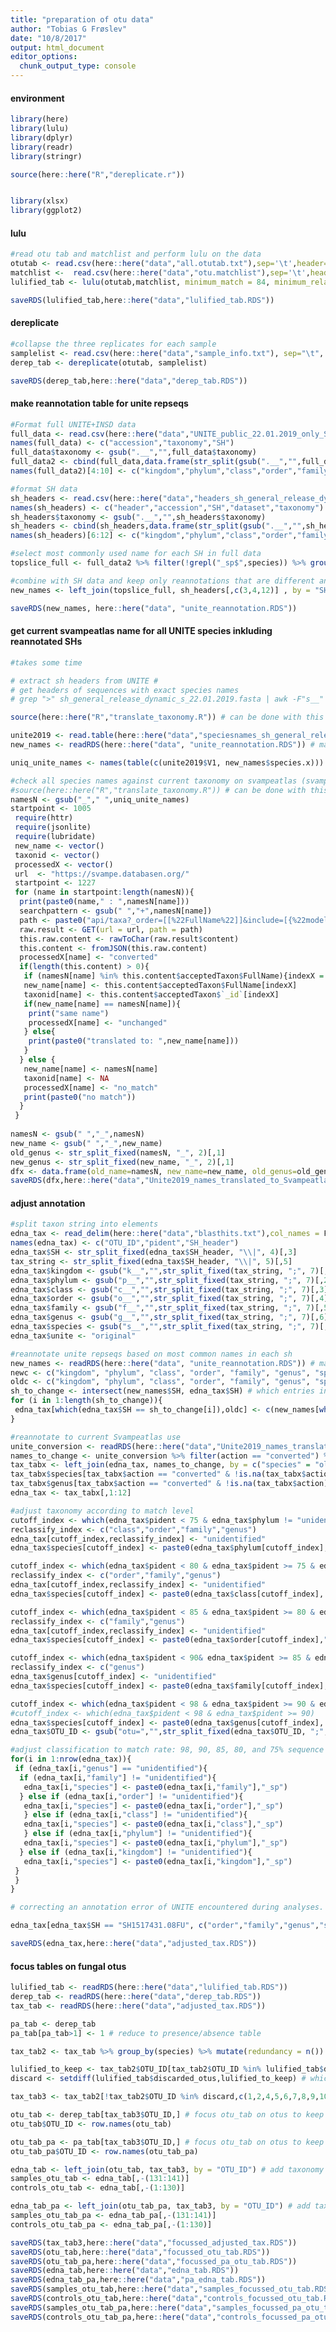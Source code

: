 ```yaml
---
title: "preparation of otu data"
author: "Tobias G Frøslev"
date: "10/8/2017"
output: html_document
editor_options: 
  chunk_output_type: console
---
```



#### environment ####
```r
library(here)
library(lulu)
library(dplyr)
library(readr)
library(stringr)

source(here::here("R","dereplicate.r"))


library(xlsx)
library(ggplot2)
```



#### lulu ####
```r
#read otu tab and matchlist and perform lulu on the data
otutab <- read.csv(here::here("data","all.otutab.txt"),sep='\t',header=T,row.names = 1, as.is=TRUE)
matchlist <-  read.csv(here::here("data","otu.matchlist"),sep='\t',header=F,as.is=TRUE)
lulified_tab <- lulu(otutab,matchlist, minimum_match = 84, minimum_relative_cooccurence = 1)

saveRDS(lulified_tab,here::here("data","lulified_tab.RDS"))

```

#### dereplicate ####
```r
#collapse the three replicates for each sample
samplelist <- read.csv(here::here("data","sample_info.txt"), sep="\t", header=TRUE, as.is = TRUE)
derep_tab <- dereplicate(otutab, samplelist)

saveRDS(derep_tab,here::here("data","derep_tab.RDS"))
```

#### make reannotation table for unite repseqs ####
```r
#Format full UNITE+INSD data
full_data <- read.csv(here::here("data","UNITE_public_22.01.2019_only_SH.txt"),sep='|',header=F,as.is=TRUE, stringsAsFactors = F)
names(full_data) <- c("accession","taxonomy","SH")
full_data$taxonomy <- gsub(".__","",full_data$taxonomy)
full_data2 <- cbind(full_data,data.frame(str_split(gsub(".__","",full_data$taxonomy),";", 7, simplify = T), stringsAsFactors = F))
names(full_data2)[4:10] <- c("kingdom","phylum","class","order","family","genus","species")

#format SH data
sh_headers <- read.csv(here::here("data","headers_sh_general_release_dynamic_s_22.01.2019.fasta.txt"),sep='|',header=F,as.is=TRUE, stringsAsFactors = F)
names(sh_headers) <- c("header","accession","SH","dataset","taxonomy")
sh_headers$taxonomy <- gsub(".__","",sh_headers$taxonomy)
sh_headers <- cbind(sh_headers,data.frame(str_split(gsub(".__","",sh_headers$taxonomy),";", 7, simplify = T), stringsAsFactors = F))
names(sh_headers)[6:12] <- c("kingdom","phylum","class","order","family","genus","species")

#select most commonly used name for each SH in full data
topslice_full <- full_data2 %>% filter(!grepl("_sp$",species)) %>% group_by(SH) %>% mutate(total = n()) %>% ungroup() %>% group_by_at(vars(-accession)) %>% summarise(count = n()) %>% group_by(SH) %>% slice(which.max(count))

#combine with SH data and keep only reannotations that are different and in a count above 1, and not a refseq
new_names <- left_join(topslice_full, sh_headers[,c(3,4,12)] , by = "SH") %>% filter(species.x != species.y | is.na(species.y), dataset != "refs", count > 1)

saveRDS(new_names, here::here("data", "unite_reannotation.RDS"))
```

#### get current svampeatlas name for all UNITE species inkluding reannotated SHs ####
```r
#takes some time

# extract sh headers from UNITE #
# get headers of sequences with exact species names
# grep ">" sh_general_release_dynamic_s_22.01.2019.fasta | awk -F"s__" '{print $2}' | grep -v "_sp$" > speciesnames_sh_general_release_dynamic_s_22.01.2019.txt

source(here::here("R","translate_taxonomy.R")) # can be done with this script, but often it stops so here it is done as part of the inline script.

unite2019 <- read.table(here::here("data","speciesnames_sh_general_release_dynamic_s_22.01.2019.txt"),sep=',',header=F,as.is=TRUE)
new_names <- readRDS(here::here("data", "unite_reannotation.RDS")) # mapping file

uniq_unite_names <- names(table(c(unite2019$V1, new_names$species.x)))

#check all species names against current taxonomy on svampeatlas (svampe.databasen.org)
#source(here::here("R","translate_taxonomy.R")) # can be done with this script, but often it stops so here it is done as part of the inline script.
namesN <- gsub("_"," ",uniq_unite_names)
startpoint <- 1005
 require(httr)
 require(jsonlite)
 require(lubridate)
 new_name <- vector()
 taxonid <- vector()
 processedX <- vector()
 url  <- "https://svampe.databasen.org/"
 startpoint <- 1227
 for (name in startpoint:length(namesN)){
  print(paste0(name," : ",namesN[name]))
  searchpattern <- gsub(" ","+",namesN[name])
  path <- paste0("api/taxa?_order=[[%22FullName%22]]&include=[{%22model%22:%22TaxonRedListData%22,%22as%22:%22redlistdata%22,%22required%22:false,%22attributes%22:[%22status%22],%22where%22:%22{\\%22year\\%22:2009}%22},{%22model%22:%22Taxon%22,%22as%22:%22acceptedTaxon%22},{%22model%22:%22TaxonAttributes%22,%22as%22:%22attributes%22,%22attributes%22:[%22PresentInDK%22]},{%22model%22:%22TaxonDKnames%22,%22as%22:%22Vernacularname_DK%22,%22required%22:false},{%22model%22:%22TaxonStatistics%22,%22as%22:%22Statistics%22,%22required%22:false},{%22model%22:%22TaxonImages%22,%22as%22:%22Images%22,%22required%22:false}]&limit=100&offset=0&where={%22FullName%22:%22",searchpattern,"%22}")
  raw.result <- GET(url = url, path = path)
  this.raw.content <- rawToChar(raw.result$content)
  this.content <- fromJSON(this.raw.content)
  processedX[name] <- "converted"
  if(length(this.content) > 0){
   if (namesN[name] %in% this.content$acceptedTaxon$FullName){indexX = which(this.content$acceptedTaxon$FullName == namesN[name])[1]} else {indexX <- 1}
   new_name[name] <- this.content$acceptedTaxon$FullName[indexX]
   taxonid[name] <- this.content$acceptedTaxon$`_id`[indexX]
   if(new_name[name] == namesN[name]){
    print("same name")
    processedX[name] <- "unchanged"
   } else{
    print(paste0("translated to: ",new_name[name]))
   }
  } else {
   new_name[name] <- namesN[name]
   taxonid[name] <- NA
   processedX[name] <- "no_match"
   print(paste0("no match"))
  }
 }
 
namesN <- gsub(" ","_",namesN)
new_name <- gsub(" ","_",new_name)
old_genus <- str_split_fixed(namesN, "_", 2)[,1]
new_genus <- str_split_fixed(new_name, "_", 2)[,1]
dfx <- data.frame(old_name=namesN, new_name=new_name, old_genus=old_genus, new_genus=new_genus, taxonid=taxonid, action=processedX, stringsAsFactors =F)
saveRDS(dfx,here::here("data","Unite2019_names_translated_to_SvampeatlasRDS"))
```

#### adjust annotation ####
```r
#split taxon string into elements
edna_tax <- read_delim(here::here("data","blasthits.txt"),col_names = F, delim = "\t")
names(edna_tax) <- c("OTU_ID","pident","SH_header")
edna_tax$SH <- str_split_fixed(edna_tax$SH_header, "\\|", 4)[,3]
tax_string <- str_split_fixed(edna_tax$SH_header, "\\|", 5)[,5]
edna_tax$kingdom <- gsub("k__","",str_split_fixed(tax_string, ";", 7)[,1])
edna_tax$phylum <- gsub("p__","",str_split_fixed(tax_string, ";", 7)[,2])
edna_tax$class <- gsub("c__","",str_split_fixed(tax_string, ";", 7)[,3])
edna_tax$order <- gsub("o__","",str_split_fixed(tax_string, ";", 7)[,4])
edna_tax$family <- gsub("f__","",str_split_fixed(tax_string, ";", 7)[,5])
edna_tax$genus <- gsub("g__","",str_split_fixed(tax_string, ";", 7)[,6])
edna_tax$species <- gsub("s__","",str_split_fixed(tax_string, ";", 7)[,7])
edna_tax$unite <- "original"

#reannotate unite repseqs based on most common names in each sh
new_names <- readRDS(here::here("data", "unite_reannotation.RDS")) # mapping file
newc <- c("kingdom", "phylum", "class", "order", "family", "genus", "species.x") # which columns to import
oldc <- c("kingdom", "phylum", "class", "order", "family", "genus", "species", "unite")# which columns to replace
sh_to_change <- intersect(new_names$SH, edna_tax$SH) # which entries in the mapping file exists in the table
for (i in 1:length(sh_to_change)){
 edna_tax[which(edna_tax$SH == sh_to_change[i]),oldc] <- c(new_names[which(new_names$SH == sh_to_change[i]),newc],"adjusted") # change names SH by SH
}

#reannotate to current Svampeatlas use
unite_conversion <- readRDS(here::here("data","Unite2019_names_translated_to_SvampeatlasRDS"))
names_to_change <- unite_conversion %>% filter(action == "converted") %>% distinct() # which names have changed
tax_tabx <- left_join(edna_tax, names_to_change, by = c("species" = "old_name"))
tax_tabx$species[tax_tabx$action == "converted" & !is.na(tax_tabx$action)] <-  tax_tabx$new_name[tax_tabx$action == "converted" & !is.na(tax_tabx$action)]
tax_tabx$genus[tax_tabx$action == "converted" & !is.na(tax_tabx$action)] <-  tax_tabx$new_genus[tax_tabx$action == "converted" & !is.na(tax_tabx$action)]
edna_tax <- tax_tabx[,1:12]

#adjust taxonomy according to match level
cutoff_index <- which(edna_tax$pident < 75 & edna_tax$phylum != "unidentified")
reclassify_index <- c("class","order","family","genus")
edna_tax[cutoff_index,reclassify_index] <- "unidentified"
edna_tax$species[cutoff_index] <- paste0(edna_tax$phylum[cutoff_index], "_sp")

cutoff_index <- which(edna_tax$pident < 80 & edna_tax$pident >= 75 & edna_tax$class != "unidentified")
reclassify_index <- c("order","family","genus")
edna_tax[cutoff_index,reclassify_index] <- "unidentified"
edna_tax$species[cutoff_index] <- paste0(edna_tax$class[cutoff_index], "_sp")

cutoff_index <- which(edna_tax$pident < 85 & edna_tax$pident >= 80 & edna_tax$order != "unidentified")
reclassify_index <- c("family","genus")
edna_tax[cutoff_index,reclassify_index] <- "unidentified"
edna_tax$species[cutoff_index] <- paste0(edna_tax$order[cutoff_index],"_sp")

cutoff_index <- which(edna_tax$pident < 90& edna_tax$pident >= 85 & edna_tax$family != "unidentified")
reclassify_index <- c("genus")
edna_tax$genus[cutoff_index] <- "unidentified"
edna_tax$species[cutoff_index] <- paste0(edna_tax$family[cutoff_index], "_sp")

cutoff_index <- which(edna_tax$pident < 98 & edna_tax$pident >= 90 & edna_tax$genus != "unidentified")
#cutoff_index <- which(edna_tax$pident < 98 & edna_tax$pident >= 90)
edna_tax$species[cutoff_index] <- paste0(edna_tax$genus[cutoff_index], "_sp")
edna_tax$OTU_ID <- gsub("otu=","",str_split_fixed(edna_tax$OTU_ID, ";", 3)[,2]) 

#adjust classification to match rate: 98, 90, 85, 80, and 75% sequence identity as a criterion for assigning OTUs with names of a species, genus, family, order, or class, respectively.
for(i in 1:nrow(edna_tax)){
 if (edna_tax[i,"genus"] == "unidentified"){
  if (edna_tax[i,"family"] != "unidentified"){
   edna_tax[i,"species"] <- paste0(edna_tax[i,"family"],"_sp")
  } else if (edna_tax[i,"order"] != "unidentified"){
   edna_tax[i,"species"] <- paste0(edna_tax[i,"order"],"_sp")
   } else if (edna_tax[i,"class"] != "unidentified"){
   edna_tax[i,"species"] <- paste0(edna_tax[i,"class"],"_sp")
   } else if (edna_tax[i,"phylum"] != "unidentified"){
   edna_tax[i,"species"] <- paste0(edna_tax[i,"phylum"],"_sp")
  } else if (edna_tax[i,"kingdom"] != "unidentified"){
   edna_tax[i,"species"] <- paste0(edna_tax[i,"kingdom"],"_sp")
 }
 }
}

# correcting an annotation error of UNITE encountered during analyses.

edna_tax[edna_tax$SH == "SH1517431.08FU", c("order","family","genus","species")] <- c("Polyporales", "Fomitopsidaceae","Buglossoporus", "Buglossoporus_quercinus")

saveRDS(edna_tax,here::here("data","adjusted_tax.RDS"))
```


#### focus tables on fungal otus ####
```r
lulified_tab <- readRDS(here::here("data","lulified_tab.RDS"))
derep_tab <- readRDS(here::here("data","derep_tab.RDS"))
tax_tab <- readRDS(here::here("data","adjusted_tax.RDS"))

pa_tab <- derep_tab
pa_tab[pa_tab>1] <- 1 # reduce to presence/absence table

tax_tab2 <- tax_tab %>% group_by(species) %>% mutate(redundancy = n()) # add count of each species name

lulified_to_keep <- tax_tab2$OTU_ID[tax_tab2$OTU_ID %in% lulified_tab$discarded_otus & tax_tab2$redundancy == 1 & tax_tab2$pident > 98] # which lulu-flagged otus should be kept (high match, unique name, non-redundant)
discard <- setdiff(lulified_tab$discarded_otus,lulified_to_keep) # which flagged errors should be removed

tax_tab3 <- tax_tab2[!tax_tab2$OTU_ID %in% discard,c(1,2,4,5,6,7,8,9,10,11,12)] # focus taxonomy on otus to keep

otu_tab <- derep_tab[tax_tab3$OTU_ID,] # focus otu_tab on otus to keep
otu_tab$OTU_ID <- row.names(otu_tab)

otu_tab_pa <- pa_tab[tax_tab3$OTU_ID,] # focus otu_tab on otus to keep
otu_tab_pa$OTU_ID <- row.names(otu_tab_pa)

edna_tab <- left_join(otu_tab, tax_tab3, by = "OTU_ID") # add taxonomy
samples_otu_tab <- edna_tab[,-(131:141)]
controls_otu_tab <- edna_tab[,-(1:130)]

edna_tab_pa <- left_join(otu_tab_pa, tax_tab3, by = "OTU_ID") # add taxonomy
samples_otu_tab_pa <- edna_tab_pa[,-(131:141)]
controls_otu_tab_pa <- edna_tab_pa[,-(1:130)]

saveRDS(tax_tab3,here::here("data","focussed_adjusted_tax.RDS"))
saveRDS(otu_tab,here::here("data","focussed_otu_tab.RDS"))
saveRDS(otu_tab_pa,here::here("data","focussed_pa_otu_tab.RDS"))
saveRDS(edna_tab,here::here("data","edna_tab.RDS"))
saveRDS(edna_tab_pa,here::here("data","pa_edna_tab.RDS"))
saveRDS(samples_otu_tab,here::here("data","samples_focussed_otu_tab.RDS"))
saveRDS(controls_otu_tab,here::here("data","controls_focussed_otu_tab.RDS"))
saveRDS(samples_otu_tab_pa,here::here("data","samples_focussed_pa_otu_tab.RDS"))
saveRDS(controls_otu_tab_pa,here::here("data","controls_focussed_pa_otu_tab.RDS"))
```

